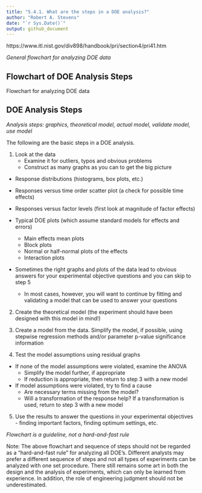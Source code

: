 ```yaml
---
title: "5.4.1. What are the steps in a DOE analysis?"
author: "Robert A. Stevens"
date: "`r Sys.Date()`"
output: github_document
---
```


https://www.itl.nist.gov/div898/handbook/pri/section4/pri41.htm

*General flowchart for analyzing DOE data*

## Flowchart of DOE Analysis Steps

Flowchart for analyzing DOE data

## DOE Analysis Steps

*Analysis steps: graphics, theoretical model, actual model, validate model, use model*

The following are the basic steps in a DOE analysis.

1. Look at the data
    + Examine it for outliers, typos and obvious problems
    + Construct as many graphs as you can to get the big picture

- Response distributions (histograms, box plots, etc.)

- Responses versus time order scatter plot (a check for possible time effects)

- Responses versus factor levels (first look at magnitude of factor effects)

- Typical DOE plots (which assume standard models for effects and errors)
    + Main effects mean plots
    + Block plots
    + Normal or half-normal plots of the effects
    + Interaction plots

- Sometimes the right graphs and plots of the data lead to obvious answers for your experimental objective questions and you can skip to step 5
    + In most cases, however, you will want to continue by fitting and validating a model that can be used to answer your questions

2. Create the theoretical model (the experiment should have been designed with this model in mind!)

3. Create a model from the data. Simplify the model, if possible, using stepwise regression methods and/or parameter p-value significance information

4. Test the model assumptions using residual graphs

- If none of the model assumptions were violated, examine the ANOVA
    + Simplify the model further, if appropriate
    + If reduction is appropriate, then return to step 3 with a new model

- If model assumptions were violated, try to find a cause
    + Are necessary terms missing from the model?
    + Will a transformation of the response help? If a transformation is used, return to step 3 with a new model

5. Use the results to answer the questions in your experimental objectives - finding important factors, finding optimum settings, etc.

*Flowchart is a guideline, not a hard-and-fast rule*

Note: The above flowchart and sequence of steps should not be regarded as a "hard-and-fast rule" for analyzing all DOE's. Different analysts may prefer a different sequence of steps and not all types of experiments can be analyzed with one set procedure. There still remains some art in both the design and the analysis of experiments, which can only be learned from experience. In addition, the role of engineering judgment should not be underestimated.
